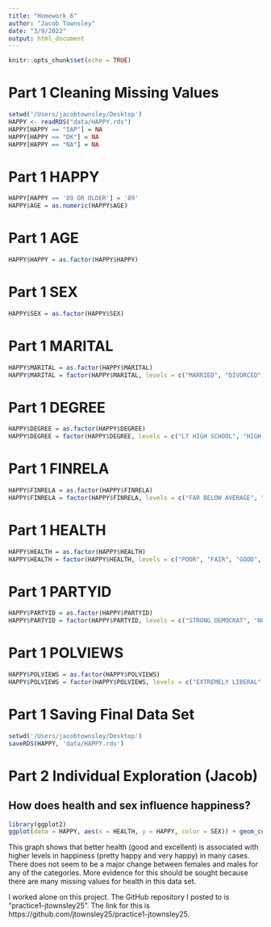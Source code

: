```yaml
---
title: "Homework 6"
author: "Jacob Townsley"
date: "3/9/2022"
output: html_document
---
```


```r
knitr::opts_chunk$set(echo = TRUE)
```

# Part 1 Cleaning Missing Values
```r
setwd('/Users/jacobtownsley/Desktop')
HAPPY <- readRDS("data/HAPPY.rds")
HAPPY[HAPPY == "IAP"] = NA
HAPPY[HAPPY == "DK"] = NA
HAPPY[HAPPY == "NA"] = NA
```

# Part 1 HAPPY
```r
HAPPY[HAPPY == '89 OR OLDER'] = '89'
HAPPY$AGE = as.numeric(HAPPY$AGE)
```

# Part 1 AGE
```r
HAPPY$HAPPY = as.factor(HAPPY$HAPPY)
```

# Part 1 SEX
```r
HAPPY$SEX = as.factor(HAPPY$SEX)
```

# Part 1 MARITAL
```r
HAPPY$MARITAL = as.factor(HAPPY$MARITAL)
HAPPY$MARITAL = factor(HAPPY$MARITAL, levels = c("MARRIED", "DIVORCED", "SEPARATED", "WIDOWED", "NEVER MARRIED"))
```

# Part 1 DEGREE
```r
HAPPY$DEGREE = as.factor(HAPPY$DEGREE)
HAPPY$DEGREE = factor(HAPPY$DEGREE, levels = c("LT HIGH SCHOOL", "HIGH SCHOOL", "JUNIOR COLLEGE", "BACHELOR", "GRADUATE"))
```

# Part 1 FINRELA
```r
HAPPY$FINRELA = as.factor(HAPPY$FINRELA)
HAPPY$FINRELA = factor(HAPPY$FINRELA, levels = c("FAR BELOW AVERAGE", "BELOW AVERAGE", "AVERAGE", "ABOVE AVERAGE", "FAR ABOVE AVERAGE"))
```

# Part 1 HEALTH
```r
HAPPY$HEALTH = as.factor(HAPPY$HEALTH)
HAPPY$HEALTH = factor(HAPPY$HEALTH, levels = c("POOR", "FAIR", "GOOD", "EXCELLENT"))
```

# Part 1 PARTYID
```r
HAPPY$PARTYID = as.factor(HAPPY$PARTYID)
HAPPY$PARTYID = factor(HAPPY$PARTYID, levels = c("STRONG DEMOCRAT", "NOT STR DEMOCRAT", "IND,NEAR DEM", "INDEPENDENT", "IND,NEAR REP", "NOT STR REPUBLICAN", "STRONG REPUBLICAN", "OTHER PARTY"))
```

# Part 1 POLVIEWS
```r
HAPPY$POLVIEWS = as.factor(HAPPY$POLVIEWS)
HAPPY$POLVIEWS = factor(HAPPY$POLVIEWS, levels = c("EXTREMELY LIBERAL", "LIBERAL", "SLIGHTLY LIBERAL", "MODERATE", "SLIGHTLY CONSERVATIVE", "CONSERVATIVE", "EXTREMELY CONSERVATIVE"))
```

# Part 1 Saving Final Data Set
```r
setwd('/Users/jacobtownsley/Desktop')
saveRDS(HAPPY, 'data/HAPPY.rds')
```

# Part 2 Individual Exploration (Jacob)

## How does health and sex influence happiness?
```r
library(ggplot2)
ggplot(data = HAPPY, aes(x = HEALTH, y = HAPPY, color = SEX)) + geom_count()
```

This graph shows that better health (good and excellent) is associated with higher levels in happiness (pretty happy and very happy) in many cases. There does not seem to be a major change between females and males for any of the categories. More evidence for this should be sought because there are many missing values for health in this data set.

I worked alone on this project. The GitHub repository I posted to is "practice1-jtownsley25". The link for this is https://github.com/jtownsley25/practice1-jtownsley25.





